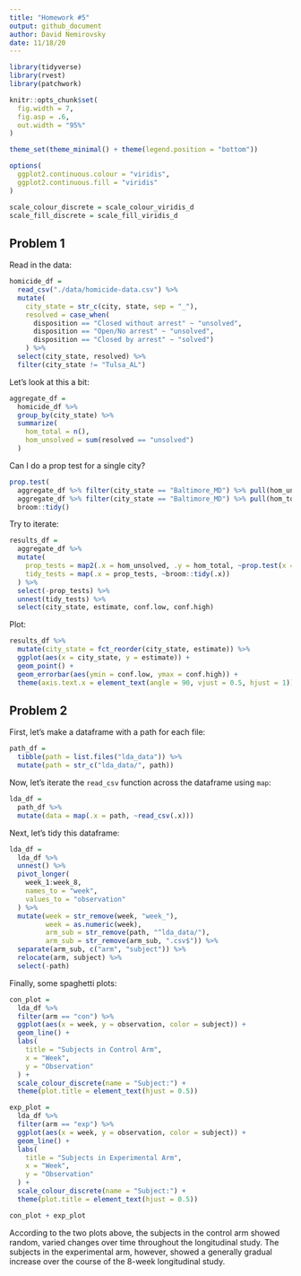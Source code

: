 ```yaml
---
title: "Homework #5"
output: github_document
author: David Nemirovsky
date: 11/18/20
---
```


```r
library(tidyverse)
library(rvest)
library(patchwork)

knitr::opts_chunk$set(
  fig.width = 7,
  fig.asp = .6,
  out.width = "95%"
)

theme_set(theme_minimal() + theme(legend.position = "bottom"))

options(
  ggplot2.continuous.colour = "viridis",
  ggplot2.continuous.fill = "viridis"
)

scale_colour_discrete = scale_colour_viridis_d
scale_fill_discrete = scale_fill_viridis_d
```

## Problem 1

Read in the data:

```r
homicide_df = 
  read_csv("./data/homicide-data.csv") %>% 
  mutate(
    city_state = str_c(city, state, sep = "_"),
    resolved = case_when(
      disposition == "Closed without arrest" ~ "unsolved",
      disposition == "Open/No arrest" ~ "unsolved",
      disposition == "Closed by arrest" ~ "solved")
    ) %>% 
  select(city_state, resolved) %>% 
  filter(city_state != "Tulsa_AL")
```

Let's look at this a bit:

```r
aggregate_df = 
  homicide_df %>% 
  group_by(city_state) %>% 
  summarize(
    hom_total = n(),
    hom_unsolved = sum(resolved == "unsolved")
  )
```

Can I do a prop test for a single city?

```r
prop.test(
  aggregate_df %>% filter(city_state == "Baltimore_MD") %>% pull(hom_unsolved),
  aggregate_df %>% filter(city_state == "Baltimore_MD") %>% pull(hom_total)) %>% 
  broom::tidy()
```

Try to iterate:

```r
results_df = 
  aggregate_df %>% 
  mutate(
    prop_tests = map2(.x = hom_unsolved, .y = hom_total, ~prop.test(x = .x, n = .y)),
    tidy_tests = map(.x = prop_tests, ~broom::tidy(.x))
  ) %>% 
  select(-prop_tests) %>% 
  unnest(tidy_tests) %>% 
  select(city_state, estimate, conf.low, conf.high)
```

Plot:

```r
results_df %>% 
  mutate(city_state = fct_reorder(city_state, estimate)) %>% 
  ggplot(aes(x = city_state, y = estimate)) +
  geom_point() + 
  geom_errorbar(aes(ymin = conf.low, ymax = conf.high)) + 
  theme(axis.text.x = element_text(angle = 90, vjust = 0.5, hjust = 1))
```

## Problem 2

First, let's make a dataframe with a path for each file:

```r
path_df = 
  tibble(path = list.files("lda_data")) %>% 
  mutate(path = str_c("lda_data/", path))
```

Now, let's iterate the `read_csv` function across the dataframe using `map`:

```r
lda_df = 
  path_df %>% 
  mutate(data = map(.x = path, ~read_csv(.x)))
```

Next, let's tidy this dataframe:

```r
lda_df = 
  lda_df %>% 
  unnest() %>% 
  pivot_longer(
    week_1:week_8,
    names_to = "week",
    values_to = "observation"
  ) %>% 
  mutate(week = str_remove(week, "week_"),
         week = as.numeric(week), 
         arm_sub = str_remove(path, "^lda_data/"),
         arm_sub = str_remove(arm_sub, ".csv$")) %>% 
  separate(arm_sub, c("arm", "subject")) %>% 
  relocate(arm, subject) %>% 
  select(-path)
```

Finally, some spaghetti plots:

```r
con_plot = 
  lda_df %>% 
  filter(arm == "con") %>% 
  ggplot(aes(x = week, y = observation, color = subject)) +
  geom_line() +
  labs(
    title = "Subjects in Control Arm",
    x = "Week",
    y = "Observation"
  ) +
  scale_colour_discrete(name = "Subject:") +
  theme(plot.title = element_text(hjust = 0.5))

exp_plot = 
  lda_df %>% 
  filter(arm == "exp") %>% 
  ggplot(aes(x = week, y = observation, color = subject)) +
  geom_line() +
  labs(
    title = "Subjects in Experimental Arm",
    x = "Week",
    y = "Observation"
  ) +
  scale_colour_discrete(name = "Subject:") +
  theme(plot.title = element_text(hjust = 0.5))

con_plot + exp_plot
```

According to the two plots above, the subjects in the control arm showed random, varied changes over time throughout the longitudinal study. The subjects in the experimental arm, however, showed a generally gradual increase over the course of the 8-week longitudinal study.




